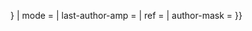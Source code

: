 {{Cite map | author1 = Michigan Department of Transportation | author2 = Michigan Center for Shared Solutions and Technology Partnerships | year = 2009 | title = MDOT Physical Reference Finder Application | url = http://www.mcgi.state.mi.us/prfinder/ | publisher = Michigan Department of Transportation | access-date = {{{access-date|{{{accessdate|}}}}}} | mode = {{{mode|}}} | last-author-amp = {{{last-author-amp|yes}}} | ref = {{{ref|}}} | author-mask = {{{author-mask|}}}}}<noinclude>{{Documentation}}</noinclude>